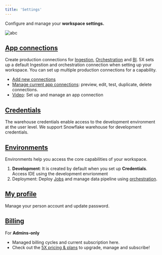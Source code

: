 ```yaml
---
title: 'Settings'
---
```


Configure and manage your **workspace settings.** 

![abc](/images/abc.png)

## [App connections](/Settings/app-connections)

Create production connections for [Ingestion](/Ingestion/using-ingestion), [Orchestration](/Orchestration/orchestration) and [BI](/Business-Intelligence/bi). 
5X sets up a default Ingestion and orchestration connection when setting up your workspace. You can set up multiple production connections for a capability.

- [Add new connections](/Settings/app-connections)
- [Manage current app connections](/Settings/app-connections): preview, edit, test, duplicate, delete connections. 
- [Video](/Settings/app-connections): Set up and manage an app connection 

## [Credentials](/Settings/credentials)
The warehouse credentials enable access to the development environment at the user level. We support Snowflake warehouse for development credentials.

## [Environments](/Settings/environments)
Environments help you access the core capabilities of your workspace. 
1. **Development**: It is created by default when you set up **Credentials**. Access IDE using the development envrionment 
2. Deployment: Deploy [Jobs](/Orchestration/jobs) and manage data pipeline using [orchestration](/Orchestration/orchestration).
## [My profile](/Settings/my-profile)
Manage your person account and update password. 

## [Billing](/Settings/billing) 
For **Admins-only**
- Managed billing cycles and current subscription here. 
- Check out the [5X pricing & plans](https://www.5x.co/pricing?utm_campaign=Day1+Summit&_hsenc=p2ANqtz--oOwokEUzy0twCoEkBcFwndMxqvwRTrYEt48qGdwyNJTTGQzGsQXyJOuK79hc-xns6Tnuko2UWjiI9bH1ib-2xzVmL2Q&_hsmi=306344238&utm_content=306344238&utm_source=hs_automation&utm_medium=email) to upgrade, manage and subscribe! 